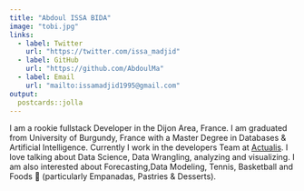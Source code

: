 ```yaml
---
title: "Abdoul ISSA BIDA"
image: "tobi.jpg"
links:
  - label: Twitter
    url: "https://twitter.com/issa_madjid"
  - label: GitHub
    url: "https://github.com/AbdoulMa"
  - label: Email
    url: "mailto:issamadjid1995@gmail.com"
output:
  postcards::jolla
---
```


I am a rookie fullstack Developer in the Dijon Area, France. 
I am graduated from University of Burgundy, France with a Master Degree in Databases & Artificial Intelligence.
Currently I work in the developers Team at [Actualis](https://www.firsteco.fr/). I love talking about Data Science, Data Wrangling, analyzing and visualizing. 
I am also interested about Forecasting,Data Modeling, Tennis, Basketball and Foods 🍝 (particularly Empanadas, Pastries & Desserts). 
